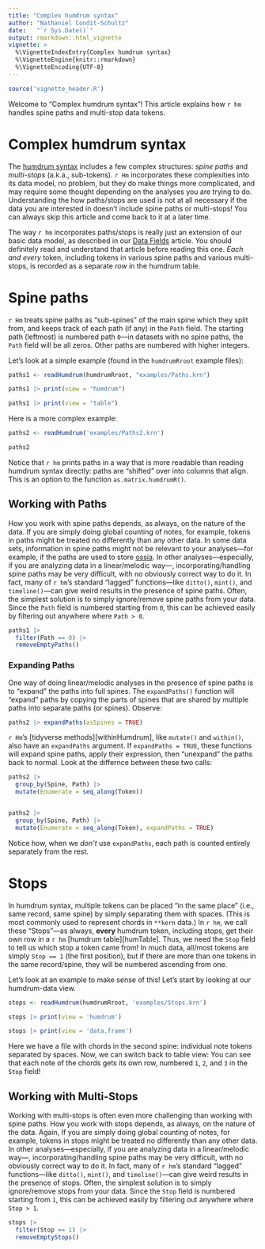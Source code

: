 ```yaml
---
title: "Complex humdrum syntax"
author: "Nathaniel Condit-Schultz"
date:   "`r Sys.Date()`"
output: rmarkdown::html_vignette
vignette: >
  %\VignetteIndexEntry{Complex humdrum syntax}
  %\VignetteEngine{knitr::rmarkdown}
  %\VignetteEncoding{UTF-8}
---
```



```r
source('vignette_header.R')

```

Welcome to "Complex humdrum syntax"!
This article explains how `r hm` handles spine paths and multi-stop data tokens.

# Complex humdrum syntax

The [humdrum syntax](HumdrumSyntax.html "The Humdrum Syntax") includes a few complex structures: *spine paths* and *multi-stops* (a.k.a., sub-tokens).
`r Hm` incorporates these complexities into its data model, no problem, but they do make things more complicated, and may require some thought depending on the analyses you are trying to do.
Understanding the how paths/stops are used is not at all necessary if the data you are interested in doesn't include spine paths or multi-stops!
You can always skip this article and come back to it at a later time.

The way `r hm` incorporates paths/stops is really just an extension of our basic data model, as described in our [Data Fields](DataFields.html "HumdrumR Data Fields article") article.
You should definitely read and understand that article before reading this one.
*Each and every* token, including tokens in various spine paths and various multi-stops, is recorded as a separate *row* in the humdrum table.





# Spine paths


`r Hm` treats spine paths as "sub-spines" of the main spine which they split from, and keeps track of each path (if any) in the `Path` field.
The starting path (leftmost) is numbered path `0`---in datasets with no spine paths, the `Path` field will be all zeros.
Other paths are numbered with higher integers.

Let's look at a simple example (found in the `humdrumRroot` example files):

```r

paths1 <- readHumdrum(humdrumRroot, "examples/Paths.krn")

paths1 |> print(view = "humdrum")

paths1 |> print(view = "table")

```


Here is a more complex example:

```r

paths2 <- readHumdrum('examples/Paths2.krn')

paths2

```

Notice that `r hm` prints paths in a way that is more readable than reading humdrum syntax directly:
paths are "shifted" over into columns that align.
This is an option to the function `as.matrix.humdrumR()`.

## Working with Paths

How you work with spine paths depends, as always, on the nature of the data.
If you are simply doing global counting of notes, for example, tokens in paths might be treated no differently than any other data.
In some data sets, information in spine paths might not be relevant to your analyses---for example, if the paths are used to store [ossia](https://en.wikipedia.org/wiki/Ossia).
In other analyses---especially, if you are analyzing data in a linear/melodic way---, incorporating/handling spine paths may be very difficult, with no obviously correct way to do it.
In fact, many of `r hm`'s standard "lagged" functions---like `ditto()`, `mint()`, and `timeline()`---can give weird results in the presence of spine paths.
Often, the simplest solution is to simply ignore/remove spine paths from your data.
Since the `Path` field is numbered starting from `0`, this can be achieved easily by filtering out anywhere where `Path > 0`.

```r
paths1 |> 
  filter(Path == 0) |>
  removeEmptyPaths()

```



### Expanding Paths


One way of doing linear/melodic analyses in the presence of spine paths is to "expand" the paths into full spines.
The `expandPaths()` function will "expand" paths by copying the parts of spines that are shared by multiple paths into separate paths (or spines).
Observe:

```r

paths2 |> expandPaths(asSpines = TRUE)

```

`r Hm`'s [tidyverse methods][withinHumdrum], like `mutate()` and `within()`, also have an `expandPaths` argument.
If `expandPaths = TRUE`, these functions will expand spine paths, apply their expression, then "unexpand" the paths back to normal.
Look at the differnce between these two calls:

```r
paths2 |>
  group_by(Spine, Path) |>
  mutate(Enumerate = seq_along(Token))


paths2 |>
  group_by(Spine, Path) |>
  mutate(Enumerate = seq_along(Token), expandPaths = TRUE)

```

Notice how, when we *don't* use `expandPaths`, each path is counted entirely separately from the rest.


# Stops

In humdrum syntax, multiple tokens can be placed "in the same place" (i.e., same record, same spine) by simply separating them with spaces.
(This is most commonly used to represent chords in `**kern` data.)
In `r hm`, we call these "Stops"---as always, **every** humdrum token, including stops, get their own row in a `r hm` [humdrum table][humTable].
Thus, we need the `Stop` field to tell us which stop a token came from!
In much data, all/most tokens are simply `Stop == 1` (the first position), but if there are more than one tokens in the same record/spine, they will be numbered ascending from one.

Let's look at an example to make sense of this!
Let's start by looking at our humdrum-data view.

```r
stops <- readHumdrum(humdrumRroot, 'examples/Stops.krn')

stops |> print(view = 'humdrum')

stops |> print(view = 'data.frame')
```


Here we have a file with chords in the second spine: individual note tokens separated by spaces.
Now, we can switch back to table view:
You can see that each note of the chords gets its own row, numbered `1`, `2`, and `3` in the `Stop` field!

## Working with Multi-Stops

Working with multi-stops is often even more challenging than working with spine paths.
How you work with stops depends, as always, on the nature of the data.
Again, If you are simply doing global counting of notes, for example, tokens in stops might be treated no differently than any other data.
In other analyses---especially, if you are analyzing data in a linear/melodic way---, incorporating/handling spine paths may be very difficult, with no obviously correct way to do it.
In fact, many of `r hm`'s standard "lagged" functions---like `ditto()`, `mint()`, and `timeline()`---can give weird results in the presence of stops.
Often, the simplest solution is to simply ignore/remove stops from your data.
Since the `Stop` field is numbered starting from `1`, this can be achieved easily by filtering out anywhere where `Stop > 1`.

```r
stops |> 
  filter(Stop == 1) |>
  removeEmptyStops()

```

<!---

### Unfolding stops


One way of doing analyses in the presence of stops is to "unfold" single-tokens to fill out the stops.
Try the `unfoldStops()` function:

#```{r}
#stops |> 
#  unfoldStops()
#
#```

-->